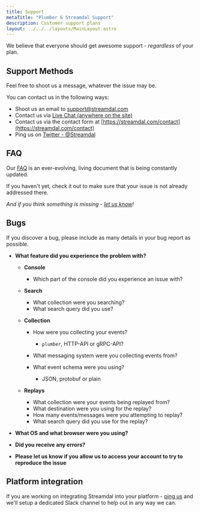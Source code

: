 ```yaml
---
title: Support
metaTitle: "Plumber & Streamdal Support"
description: Customer support plans
layout: ../../../layouts/MainLayout.astro
---
```


We believe that everyone should get awesome support - _regardless_ of your plan.

## Support Methods

Feel free to shoot us a message, whatever the issue may be.

You can contact us in the following ways:

- Shoot us an email to [support@streamdal.com](mailto:support@streamdal.com)
- Contact us via [Live Chat (anywhere on the site)](https://streamdal.com)
- Contact us via the contact form at [https://streamdal.com/contact](https://streamdal.com/contact)
- Ping us on [Twitter - @Streamdal](https://twitter.com/streamdal)

## FAQ

Our [FAQ](/en/resources/faq/technical) is an ever-evolving, living document that is being constantly updated.

If you haven't yet, check it out to make sure that your issue is not already addressed there.

_And if you think something is missing - _[_let us know_](https://streamdal.com/contact)_!_

## Bugs

If you discover a bug, please include as many details in your bug report as possible.

- **What feature did you experience the problem with?**

  - **Console**

    - Which part of the console did you experience an issue with?

  - **Search**

    - What collection were you searching?
    - What search query did you use?

  - **Collection**

    - How were you collecting your events?

      - `plumber`, HTTP-API or gRPC-API?

    - What messaging system were you collecting events from?
    - What event schema were you using?
      - JSON, protobuf or plain

  - **Replays**
    - What collection were your events being replayed from?
    - What destination were you using for the replay?
    - How many events/messages were you attempting to replay?
    - What search query did you use for the replay?

- **What OS and what browser were you using?**
- **Did you receive any errors?**
- **Please let us know if you allow us to access your account to try to reproduce the issue**

## Platform integration

If you are working on integrating Streamdal into your platform - [ping us](https://streamdal.com/contact) and we'll setup a dedicated Slack channel to help out in any way we can.
